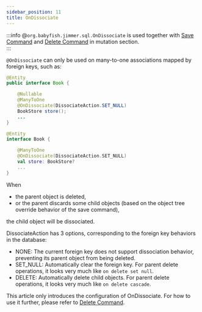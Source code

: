 ```yaml
---
sidebar_position: 11
title: OnDissociate
---
```



:::info
@`org.babyfish.jimmer.sql.OnDissociate` is used together with [Save Command](../../mutation/save-command) and [Delete Command](../../mutation/delete-command) in mutation section.  
:::

`@OnDissociate` can only be used on many-to-one associations mapped by foreign keys, such as:

<Tabs groupId="language">
<TabItem value="java" label="Java">

```java title="Book.java"
@Entity
public interface Book {

    @Nullable
    @ManyToOne
    @OnDissociate(DissociateAction.SET_NULL)
    BookStore store();
    ...
}
```

</TabItem>
<TabItem value="kotlin" label="Kotlin">  

```kotlin title="Book.kt"
@Entity
interface Book {

    @ManyToOne
    @OnDissociate(DissociateAction.SET_NULL)
    val store: BookStore?
    ...
}
```

</TabItem>
</Tabs>

When 

-   the parent object is deleted,
-   or the parent discards some child objects (based on the object tree override behavior of the save command),  

the child object will be dissociated.

DissociateAction has 3 options, corresponding to the foreign key behaviors in the database:

-   NONE: The current foreign key does not support dissociation behavior, preventing its parent object from being deleted.
-   SET_NULL: Automatically clear the foreign key. For parent delete operations, it looks very much like `on delete set null`.
-   DELETE: Automatically delete child objects. For parent delete operations, it looks very much like `on delete cascade`.

This article only introduces the configuration of OnDissociate. For how to use it further, please refer to [Delete Command](../../mutation/delete-command).
